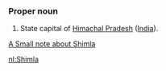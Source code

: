 ===Proper noun===
#State capital of [[Himachal Pradesh]] ([[India]]).

[http://en.wikipedia.org/wiki/Shimla  A Small note about Shimla]

[[nl:Shimla]]